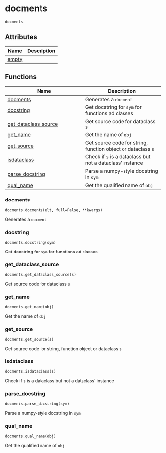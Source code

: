 # docments { #fastcore.docments }

`docments`

## Attributes

| Name | Description |
| --- | --- |
| [empty](#fastcore.docments.empty) |  |

## Functions

| Name | Description |
| --- | --- |
| [docments](#fastcore.docments.docments) | Generates a `docment` |
| [docstring](#fastcore.docments.docstring) | Get docstring for `sym` for functions ad classes |
| [get_dataclass_source](#fastcore.docments.get_dataclass_source) | Get source code for dataclass `s` |
| [get_name](#fastcore.docments.get_name) | Get the name of `obj` |
| [get_source](#fastcore.docments.get_source) | Get source code for string, function object or dataclass `s` |
| [isdataclass](#fastcore.docments.isdataclass) | Check if `s` is a dataclass but not a dataclass' instance |
| [parse_docstring](#fastcore.docments.parse_docstring) | Parse a numpy-style docstring in `sym` |
| [qual_name](#fastcore.docments.qual_name) | Get the qualified name of `obj` |

### docments { #fastcore.docments.docments }

`docments.docments(elt, full=False, **kwargs)`

Generates a `docment`

### docstring { #fastcore.docments.docstring }

`docments.docstring(sym)`

Get docstring for `sym` for functions ad classes

### get_dataclass_source { #fastcore.docments.get_dataclass_source }

`docments.get_dataclass_source(s)`

Get source code for dataclass `s`

### get_name { #fastcore.docments.get_name }

`docments.get_name(obj)`

Get the name of `obj`

### get_source { #fastcore.docments.get_source }

`docments.get_source(s)`

Get source code for string, function object or dataclass `s`

### isdataclass { #fastcore.docments.isdataclass }

`docments.isdataclass(s)`

Check if `s` is a dataclass but not a dataclass' instance

### parse_docstring { #fastcore.docments.parse_docstring }

`docments.parse_docstring(sym)`

Parse a numpy-style docstring in `sym`

### qual_name { #fastcore.docments.qual_name }

`docments.qual_name(obj)`

Get the qualified name of `obj`